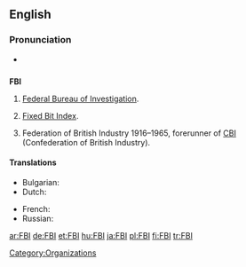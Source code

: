 ==English==

===Pronunciation===
*{{IPA|/'ɛfbijaɪ/}}

==={{initialism}}===
'''FBI'''

# {{US}} [[Federal Bureau of Investigation]].
# [[Fixed Bit Index]].
# {{UK}} Federation of British Industry 1916–1965, forerunner of [[CBI]] (Confederation of British Industry).

====Translations====
{{trans-top|Federal Bureau of Investigation}}
* Bulgarian: {{t|bg|ФБР|n}}
* Dutch: {{t|nl|FBI|m}}
{{trans-mid}}
* French: {{t|fr|FBI|m}}
* Russian: {{t|ru|ФБР|n}}
{{trans-bottom}}

[[Category:Organizations]]

[[ar:FBI]]
[[de:FBI]]
[[et:FBI]]
[[hu:FBI]]
[[ja:FBI]]
[[pl:FBI]]
[[fi:FBI]]
[[tr:FBI]]